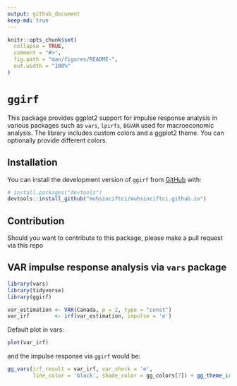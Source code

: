 ```yaml
---
output: github_document
keep-md: true
---
```


```r
knitr::opts_chunk$set(
  collapse = TRUE,
  comment = "#>",
  fig.path = "man/figures/README-",
  out.width = "100%"
)
```

# `ggirf`
This package provides ggplot2 support for impulse response analysis in various packages such as `vars`, `lpirfs`, `BGVAR` used for macroeconomic analysis. The library includes custom colors and a ggplot2 theme. You can optionally provide different colors.

## Installation
You can install the development version of `ggirf` from [GitHub](https://github.com/) with:

``` r
# install.packages("devtools")
devtools::install_github("muhsinciftci/muhsinciftci.github.io")
```

## Contribution
Should you want to contribute to this package, please make a pull request via this repo

## VAR impulse response analysis via `vars` package
```r
library(vars)
library(tidyverse)
library(ggirf)
```

```r
var_estimation <- VAR(Canada, p = 2, type = "const")
var_irf        <- irf(var_estimation, impulse = 'e')
```

Default plot in vars:
```r
plot(var_irf)
```

and the impulse response via `ggirf` would be:
```r
gg_vars(irf_result = var_irf, var_shock = 'e',
        line_color = 'black', shade_color = gg_colors[7]) + gg_theme_irf()
```





















